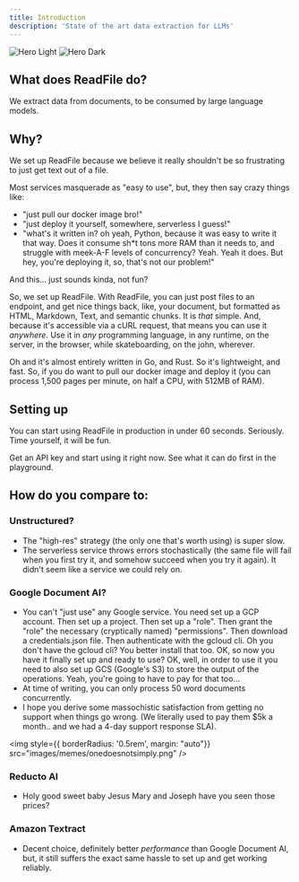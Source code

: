 ```yaml
---
title: Introduction
description: 'State of the art data extraction for LLMs'
---
```


<img
  className="block dark:hidden"
  src="/images/ReadFileHeroLight.svg"
  alt="Hero Light"
/>
<img
  className="hidden dark:block"
  src="/images/ReadFileHeroDark.svg"
  alt="Hero Dark"
/>

## What does ReadFile do? 
We extract data from documents, to be consumed by large language models. 

## Why? 

We set up ReadFile because we believe it really shouldn't be so frustrating to just get text out of a file. 

Most services masquerade as "easy to use", but, they then say crazy things like:

- "just pull our docker image bro!"
- "just deploy it yourself, somewhere, serverless I guess!"
- "what's it written in? oh yeah, Python, because it was easy to write it that way. Does it consume sh*t tons more RAM than it needs to, and struggle with meek-A-F levels of concurrency? Yeah. Yeah it does. But hey, you're deploying it, so, that's not our problem!"

And this... just sounds kinda, not fun? 

So, we set up ReadFile. With ReadFile, you can just post files to an endpoint, and get nice things back, like, your document, but formatted as HTML, Markdown, Text, and semantic chunks. It is _that_ simple. And, because it's accessible via a cURL request, that means you can use it *anywhere*. Use it in *any* programming language, in any runtime, on the server, in the browser, while skateboarding, on the john, wherever. 

Oh and it's almost entirely written in Go, and Rust. So it's lightweight, and fast. So, if you do want to pull our docker image and deploy it (you can process 1,500 pages per minute, on half a CPU, with 512MB of RAM).

## Setting up

You can start using ReadFile in production in under 60 seconds. Seriously. Time yourself, it will be fun.

<CardGroup cols={2}>
  <Card
    title="Get an API Key"
    icon="pen-to-square"
    href="https://readfile.io/dashboard"
  >
    Get an API key and start using it right now. 
  </Card>
  <Card
    title="Try it out"
    icon="image"
    href="https://readfile.io/playground"
  >
    See what it can do first in the playground.
  </Card>
</CardGroup>


## How do you compare to:

### Unstructured?

- The "high-res" strategy (the only one that's worth using) is super slow.
- The serverless service throws errors stochastically (the same file will fail when you first try it, and somehow succeed when you try it again). It didn't seem like a service we could rely on.

### Google Document AI?

- You can't "just use" any Google service. You need set up a GCP account. Then set up a project. Then set up a "role". Then grant the "role" the necessary (cryptically named) "permissions". Then download a credentials.json file. Then authenticate with the gcloud cli. Oh you don't have the gcloud cli? You better install that too. OK, so now you have it finally set up and ready to use? OK, well, in order to use it you need to also set up GCS (Google's S3) to store the output of the operations. Yeah, you're going to have to pay for that too...
- At time of writing, you can only process 50 word documents concurrently.
- I hope you derive some massochistic satisfaction from getting no support when things go wrong. (We literally used to pay them $5k a month.. and we had a 4-day support response SLA).

<img
  style={{ borderRadius: '0.5rem',   margin: "auto"}}
  src="images/memes/onedoesnotsimply.png"
/>


### Reducto AI

- Holy good sweet baby Jesus Mary and Joseph have you seen those prices?

### Amazon Textract

- Decent choice, definitely better _performance_ than Google Document AI, but, it still suffers the exact same hassle to set up and get working reliably.


